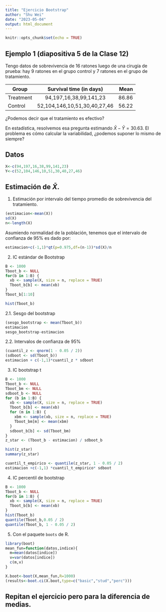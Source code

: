 ```yaml
---
title: "Ejercicio Bootstrap"
author: "Shu Wei"
date: "2023-05-04"
output: html_document
---
```


```r
knitr::opts_chunk$set(echo = TRUE)
```

## Ejemplo 1 (diapositiva 5 de la Clase 12)

Tengo datos de sobrevivencia de 16 ratones luego de una cirugía de prueba: hay 9 ratones en el grupo control y 7 ratones en el grupo de tratamiento. 

| Group         | Survival time (in days)      | Mean  |
| ------------- |:----------------------------:| -----:|
| Treatment     | 94,197,16,38,99,141,23       | 86.86 |
| Control       | 52,104,146,10,51,30,40,27,46 | 56.22 |

¿Podemos decir que el tratamiento es efectivo?

En estadística, resolvemos esa pregunta estimando $\bar{X}- \bar{Y} = 30.63$. El problema es cómo calcular la variabilidad, ¿podemos suponer lo mismo de siempre?


## Datos

```r
X<-c(94,197,16,38,99,141,23)
Y<-c(52,104,146,10,51,30,40,27,46)
```

## Estimación de $\bar{X}$.

1. Estimación por intervalo del tiempo promedio de sobrevivencia del tratamiento.

```r
(estimacion<-mean(X))
sd(X)
n<-length(X)
```
Asumiendo normalidad de la población, tenemos que el intervalo de confianza de 95% es dado por:

```r
estimacion+c(-1,1)*qt(p=0.975,df=(n-1))*sd(X)/n
```
2. IC estándar de Bootstrap

```r
B <- 1000
Tboot_b <- NULL
for(b in 1:B) {
  xb <- sample(X, size = n, replace = TRUE)
  Tboot_b[b] <- mean(xb)
}
Tboot_b[1:10]

hist(Tboot_b)
```

2.1. Sesgo del bootstrap

```r
(sesgo_bootstrap <- mean(Tboot_b))
estimacion
sesgo_bootstrap-estimacion
```
2.2. Intervalos de confianza de 95%

```r
(cuantil_z <- qnorm(1 - 0.05 / 2))
(sdboot <- sd(Tboot_b))
estimacion + c(-1,1)*cuantil_z * sdboot
```
3. IC bootstrap t 


```r
B <- 1000
Tboot_b <- NULL
Tboot_bm <- NULL
sdboot_b <- NULL
for (b in 1:B) {
  xb <- sample(X, size = n, replace = TRUE)
  Tboot_b[b] <- mean(xb)
  for (m in 1:B) {
    xbm <- sample(xb, size = n, replace = TRUE)
    Tboot_bm[m] <- mean(xbm)
  }
  sdboot_b[b] <- sd(Tboot_bm)
}
z_star <- (Tboot_b - estimacion) / sdboot_b

hist(z_star)
summary(z_star)
```


```r
cuantil_t_empirico <- quantile(z_star, 1 - 0.05 / 2)
estimacion +c(-1,1) *cuantil_t_empirico* sdboot
```



4. IC percentil de bootstrap 

```r
B <- 1000
Tboot_b <- NULL
for(b in 1:B) {
  xb <- sample(X, size = n, replace = TRUE)
  Tboot_b[b] <- mean(xb)
}
hist(Tboot_b)
quantile(Tboot_b,0.05 / 2)
quantile(Tboot_b, 1 - 0.05 / 2)
```


5. Con el paquete `boots` de R.

```r
library(boot) 
mean_fun=function(datos,indice){ 
  m=mean(datos[indice]) 
  v=var(datos[indice]) 
  c(m,v)
}

X.boot<-boot(X,mean_fun,R=1000) 
(results<-boot.ci(X.boot,type=c("basic","stud","perc")))
```

## Repitan el ejercicio pero para la diferencia de medias.





